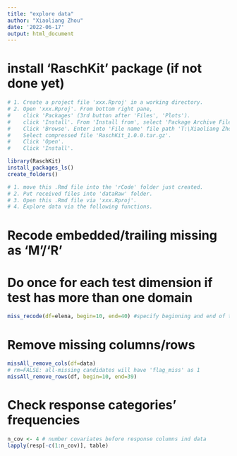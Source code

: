 ```yaml
---
title: "explore data"
author: "Xiaoliang Zhou"
date: '2022-06-17'
output: html_document
---
```


# install 'RaschKit' package (if not done yet)

```r
# 1. Create a project file 'xxx.Rproj' in a working directory.
# 2. Open 'xxx.Rproj'. From bottom right pane,    
#    click 'Packages' (3rd button after 'Files', 'Plots').
#    click 'Install'. From 'Install from', select 'Package Archive File...'.
#    Click 'Browse'. Enter into 'File name' file path 'T:\Xiaoliang Zhou'.
#    Select compressed file 'RaschKit_1.0.0.tar.gz'. 
#    Click 'Open'. 
#    Click 'Install'.
```

```r
library(RaschKit)
install_packages_ls()
create_folders() 
```

```r
# 1. move this .Rmd file into the 'rCode' folder just created.
# 2. Put received files into 'dataRaw' folder.
# 3. Open this .Rmd file via 'xxx.Rproj'.
# 4. Explore data via the following functions.
```

# Recode embedded/trailing missing as 'M'/'R'
# Do once for each test dimension if test has more than one domain

```r
miss_recode(df=elena, begin=10, end=40) #specify beginning and end of test section
```

# Remove missing columns/rows

```r
missAll_remove_cols(df=data)
# rm=FALSE: all-missing candidates will have 'flag_miss' as 1
missAll_remove_rows(df, begin=10, end=39) 
```

# Check response categories' frequencies

```r
n_cov <- 4 # number covariates before response columns ind data
lapply(resp[-c(1:n_cov)], table) 
```

